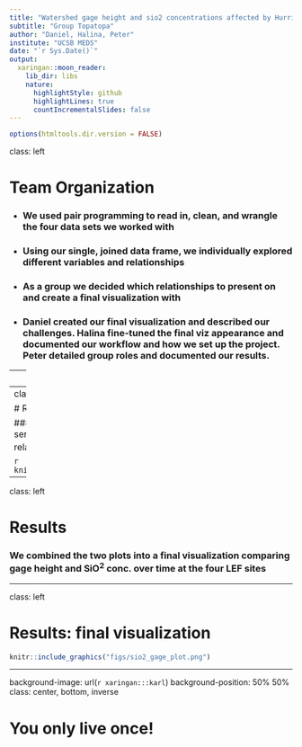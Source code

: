 ```yaml
---
title: "Watershed gage height and sio2 concentrations affected by Hurricane Hugo in Luquillo Experimental Forest"
subtitle: "Group Topatopa"
author: "Daniel, Halina, Peter"
institute: "UCSB MEDS"
date: "`r Sys.Date()`"
output:
  xaringan::moon_reader:
    lib_dir: libs
    nature:
      highlightStyle: github
      highlightLines: true
      countIncrementalSlides: false
---
```


```r
options(htmltools.dir.version = FALSE)
```

class: left

# Team Organization

- ### We used pair programming to read in, clean, and wrangle the four data sets we worked with

- ### Using our single, joined data frame, we individually explored different variables and relationships

- ### As a group we decided which relationships to present on and create a final visualization with

- ### Daniel created our final visualization and described our challenges. Halina fine-tuned the final viz appearance and documented our workflow and how we set up the project. Peter detailed group roles and documented our results.


---
class: left

# Results

### We plotted mean yearly SiO<sup>2</sup> concentrations at each site and found a large decrease that coincided with Hugo

```r
knitr::include_graphics("figs/peter_sio2_plot.png")
```

---
class: left

# Results

### We also plotted gage height at all sites as a time series surrounding Hugo and found an inverse relationship with SiO<sup>2</sup>

```r
knitr::include_graphics("figs/peter_gage_plot.png")
```

---

class: left

# Results

### We combined the two plots into a final visualization comparing gage height and SiO<sup>2</sup> conc. over time at the four LEF sites

---

class: left

# Results: final visualization

```r
knitr::include_graphics("figs/sio2_gage_plot.png")
```


---
background-image: url(`r xaringan:::karl`)
background-position: 50% 50%
class: center, bottom, inverse

# You only live once!